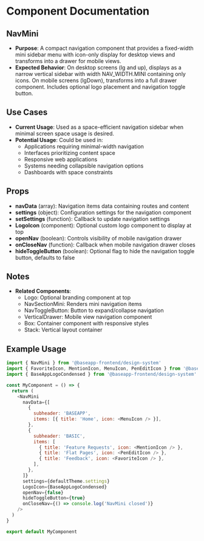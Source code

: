 
<Meta title="@baseapp-frontend | components/Navigation/NavMini" />

# Component Documentation

## NavMini

- **Purpose**: A compact navigation component that provides a fixed-width mini sidebar menu with icon-only display for desktop views and transforms into a drawer for mobile views.
- **Expected Behavior**: On desktop screens (lg and up), displays as a narrow vertical sidebar with width NAV_WIDTH.MINI containing only icons. On mobile screens (lgDown), transforms into a full drawer component. Includes optional logo placement and navigation toggle button.

## Use Cases

- **Current Usage**: Used as a space-efficient navigation sidebar when minimal screen space usage is desired.
- **Potential Usage**: Could be used in:
  - Applications requiring minimal-width navigation
  - Interfaces prioritizing content space
  - Responsive web applications
  - Systems needing collapsible navigation options
  - Dashboards with space constraints

## Props

- **navData** (array): Navigation items data containing routes and content
- **settings** (object): Configuration settings for the navigation component
- **setSettings** (function): Callback to update navigation settings
- **LogoIcon** (component): Optional custom logo component to display at top
- **openNav** (boolean): Controls visibility of mobile navigation drawer
- **onCloseNav** (function): Callback when mobile navigation drawer closes
- **hideToggleButton** (boolean): Optional flag to hide the navigation toggle button, defaults to false

## Notes

- **Related Components**:
  - Logo: Optional branding component at top
  - NavSectionMini: Renders mini navigation items
  - NavToggleButton: Button to expand/collapse navigation
  - VerticalDrawer: Mobile view navigation component
  - Box: Container component with responsive styles
  - Stack: Vertical layout container

## Example Usage

```javascript
import { NavMini } from '@baseapp-frontend/design-system'
import { FavoriteIcon, MentionIcon, MenuIcon, PenEditIcon } from '@baseapp-frontend/design-system'
import { BaseAppLogoCondensed } from '@baseapp-frontend/design-system'

const MyComponent = () => {
  return (
    <NavMini
      navData={[
        {
          subheader: 'BASEAPP',
          items: [{ title: 'Home', icon: <MenuIcon /> }],
        },
        {
          subheader: 'BASIC',
          items: [
            { title: 'Feature Requests', icon: <MentionIcon /> },
            { title: 'Flat Pages', icon: <PenEditIcon /> },
            { title: 'Feedback', icon: <FavoriteIcon /> },
          ],
        },
      ]}
      settings={defaultTheme.settings}
      LogoIcon={BaseAppLogoCondensed}
      openNav={false}
      hideToggleButton={true}
      onCloseNav={() => console.log('NavMini closed')}
    />
  )
}

export default MyComponent
```